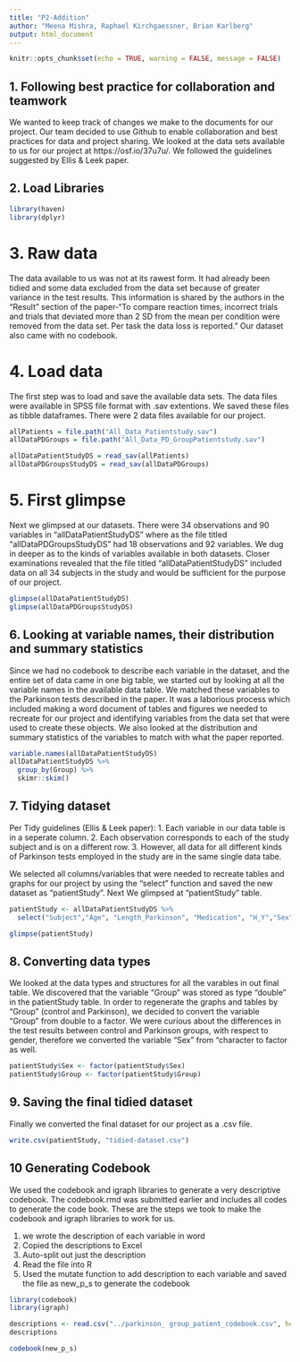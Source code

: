 ```yaml
---
title: "P2-Addition"
author: "Meena Mishra, Raphael Kirchgaessner, Brian Karlberg"
output: html_document
---
```


```r
knitr::opts_chunk$set(echo = TRUE, warning = FALSE, message = FALSE)
```
## 1. Following best practice for collaboration and teamwork

We wanted to keep track of changes we make to the documents for our project. Our team decided to use Github to enable collaboration and best practices for data and project sharing. We looked at the data sets available to us for our project at https://osf.io/37u7u/. We followed the guidelines suggested by Ellis & Leek paper.

## 2. Load Libraries
```r
library(haven)
library(dplyr)
```

# 3. Raw data
The data available to us was not at its rawest form. It had already been tidied and some data excluded from the data set because of greater variance in the test results. This information is shared by the authors in the "Result" section of the paper-"To compare reaction times, incorrect trials and trials that deviated more than 2 SD from the mean per condition were removed from the data set. Per task the data loss is reported." Our dataset also came with no codebook. 

# 4. Load data 
The first step was to load and save the available data sets. The data files were available in SPSS file format with .sav extentions. We saved these files as tibble dataframes. There were 2 data files available for our project.
```r

allPatients = file.path("All_Data_Patientstudy.sav")
allDataPDGroups = file.path("All_Data_PD_GroupPatientstudy.sav")

allDataPatientStudyDS = read_sav(allPatients)
allDataPDGroupsStudyDS = read_sav(allDataPDGroups)

```

# 5. First glimpse 
Next we glimpsed at our datasets. There were 34 observations and 90 variables in "allDataPatientStudyDS" where as the file titled "allDataPDGroupsStudyDS" had 18 observations and 92 variables. We dug in deeper as to the kinds of variables available in both datasets. Closer examinations revealed that the file titled "allDataPatientStudyDS" included data on all 34 subjects in the study and would be sufficient for the purpose of our project. 

```r
glimpse(allDataPatientStudyDS)
glimpse(allDataPDGroupsStudyDS)
```
## 6. Looking at variable names, their distribution and summary statistics
Since we had no codebook to describe each variable in the dataset, and the entire set of data came in one big table, we started out by looking at all the variable names in the available data table. We matched these variables to the Parkinson tests described in the paper. It was a laborious process which included making a word document of tables and figures we needed to recreate for our project and identifying variables from the data set that were used to create these objects. We also looked at the distribution and summary statistics of the variables to match with what the paper reported.  

```r
variable.names(allDataPatientStudyDS)
allDataPatientStudyDS %>%
  group_by(Group) %>%
  skimr::skim()
```

## 7. Tidying dataset

Per Tidy guidelines (Ellis & Leek paper):
1. Each variable in our data table is in a seperate column.
2. Each observation corresponds to each of the study subject and is on a different row.
3. However, all data for all different kinds of Parkinson tests employed in the study are in the same single data tabe. 

We selected all columns/variables that were needed to recreate tables and graphs for our project by using the "select" function and saved the new dataset as "patientStudy". Next We glimpsed at "patientStudy" table. 

```r

patientStudy <- allDataPatientStudyDS %>%
  select("Subject","Age", "Length_Parkinson", "Medication", "H_Y","Sex", "Group", "Handedness", "MMSE","RAVEN", "Phonologic_Fluency", "Semantic_Fluency", "BNT", "SyllSec_Norm", "SyllSec_Ruis", "NPro_Dur_Norm", "NPro_Dur_Ruis", "Nrm_Reformulation", "Nrm_FilledPause", "Nrm_Repetition", "DisfluenciesNorm", "Nois_Reformulation", "Nois_FilledPause", "Nois_Repetition", "DisfluenciesNoise", "Nrm_Sem_Unrep", "Nrm_Sem_Rep", "SemErrors_Norm", "Nrm_Phon_Unrep", "Nrm_Phon_Rep", "PhonErrors_Norm", "Nrm_Gram_Unrep", "Nrm_Gram_Rep", "GramErrors_Norm", "Norm_ErrorsUnrepaired", "Norm_ErrorsRepaired", "TotalErrorsNorm_N", "Nois_Sem_Unrep", "Nois_Sem_Rep", "SemErrors_Noise", "Nois_Phon_Unrep", "Nois_Phon_Rep", "PhonErrors_Nois", "Nois_Gram_Unrep", "Nois_Gram_Rep", "GramErrors_Nois", "Noise_ErrorsUnrepaired", "Noise_ErrorsRepaired", "TotalErrorsNois_N", "Norm_ErrorsRepaired_ExDisf", "TotalErrorsNormal_exDisf", "Noise_ErrorsRepaired_ExDisf", "TotalErrorsNoise_exDisf")

```

```r

glimpse(patientStudy)
```

## 8. Converting data types 
 We looked at the data types and structures for all the varables in out final table. We discovered that the variable "Group" was stored as type "double" in the patientStudy table. In order to regenerate the graphs and tables by "Group" (control and Parkinson), we decided to convert the variable "Group" from double to a factor. We were curious about the differences in the test results between control and Parkinson groups, with respect to gender, therefore we converted the variable "Sex" from "character to factor as well. 
 
```r
patientStudy$Sex <- factor(patientStudy$Sex)
patientStudy$Group <- factor(patientStudy$Group) 
```

## 9. Saving the final tidied dataset 
Finally we converted the final dataset for our project as a .csv file. 

```r
write.csv(patientStudy, "tidied-dataset.csv")
```

## 10 Generating Codebook 

We used the codebook and igraph libraries to generate a very descriptive codebook. The codebook.rmd was submitted earlier and includes all codes to generate the code book. These are the steps we took to make the codebook and igraph libraries to work for us.

1. we wrote the description of each variable in word
2. Copied the descriptions to Excel 
3. Auto-split out just the description 
4. Read the file into R  
5. Used the mutate function to add description to each variable and saved the file as new_p_s to generate the codebook

```r
library(codebook)
library(igraph)
```

```r
descriptions <- read.csv("../parkinson_ group_patient_codebook.csv", header = FALSE)
descriptions
```

```r
codebook(new_p_s)
```

